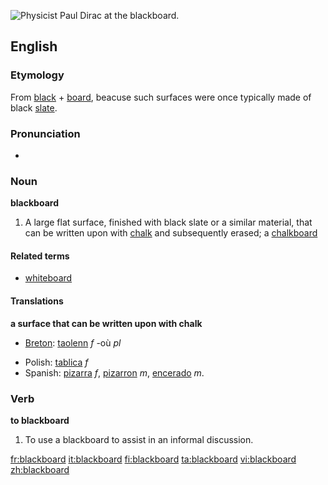 [[Image:Diracb.jpg|thumb|right|Physicist [[w:Paul Dirac|Paul Dirac]] at the blackboard.]]
{{wikipediapar|Chalkboard}}
==English==

===Etymology===
From [[black]] + [[board]], beacuse such surfaces were once typically made of black [[slate]].

===Pronunciation===
*{{audio|en-us-blackboard.ogg|Audio (US)}}

===Noun===
'''blackboard'''

# A large flat surface, finished with black slate or a similar material, that can be written upon with [[chalk]] and subsequently erased; a [[chalkboard]]

====Related terms====
*[[whiteboard]]

====Translations====
'''a surface that can be written upon with chalk'''
{{top}}
*[[Breton]]: [[taolenn]] ''f'' -où ''pl''
{{mid}}
*Polish: [[tablica]] ''f''
*Spanish: [[pizarra]] ''f'', [[pizarron]] ''m'', [[encerado]] ''m''.
{{bottom}}

===Verb===
'''to blackboard'''

# To use a blackboard to assist in an informal discussion.

[[fr:blackboard]]
[[it:blackboard]]
[[fi:blackboard]]
[[ta:blackboard]]
[[vi:blackboard]]
[[zh:blackboard]]